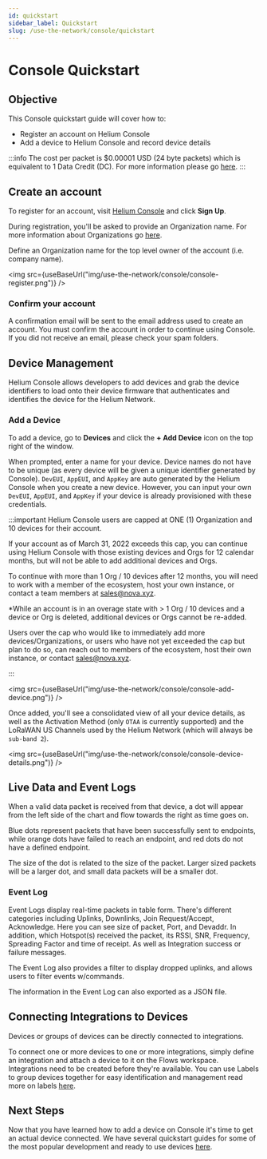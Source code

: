 ```yaml
---
id: quickstart
sidebar_label: Quickstart
slug: /use-the-network/console/quickstart
---
```


# Console Quickstart


## Objective

This Console quickstart guide will cover how to:

- Register an account on Helium Console
- Add a device to Helium Console and record device details

:::info 
The cost per packet is $0.00001 USD \(24 byte packets\) which is
equivalent to 1 Data Credit \(DC\). For more information please go
[here](https://docs.helium.com/use-the-network/console/data-credits/).
:::

## Create an account

To register for an account, visit [Helium Console](https://console.helium.com)
and click **Sign Up**.

During registration, you'll be asked to provide an Organization name. For more information about Organizations go [here](/use-the-network/console/users#organizations). 

Define an Organization name for the top level owner of the account \(i.e. company
name\).

<img src={useBaseUrl("img/use-the-network/console/console-register.png")} />

### Confirm your account

A confirmation email will be sent to the email address used to create an
account. You must confirm the account in order to continue using Console. If you
did not receive an email, please check your spam folders.

## Device Management

Helium Console allows developers to add devices and grab the device identifiers
to load onto their device firmware that authenticates and identifies the device
for the Helium Network.

### Add a Device

To add a device, go to **Devices** and click the **+ Add Device** icon on the
top right of the window.

When prompted, enter a name for your device. Device names do not have to be
unique \(as every device will be given a unique identifier generated by
Console\). `DevEUI`, `AppEUI`, and `AppKey` are auto generated by the Helium
Console when you create a new device. However, you can input your own `DevEUI`,
`AppEUI`, and `AppKey` if your device is already provisioned with these
credentials.

:::important 
Helium Console users are capped at ONE (1) Organization and 10 devices for their account. 

If your account as of March 31, 2022 exceeds this cap, you can continue using Helium Console with those existing devices and Orgs for 12 calendar months, but will not be able to add additional devices and Orgs.

To continue with more than 1 Org / 10 devices after 12 months, you will need to work with a member of the ecosystem, host your own instance, or contact a team members at sales@nova.xyz.

*While an account is in an overage state with > 1 Org / 10 devices and a device or Org is deleted, additional devices or Orgs cannot be re-added.

Users over the cap who would like to immediately add more devices/Organizations, or users who have not yet exceeded the cap but plan to do so, 
can reach out to members of the ecosystem, host their own instance, or contact sales@nova.xyz. 

:::


<img src={useBaseUrl("img/use-the-network/console/console-add-device.png")} />

Once added, you'll see a consolidated view of all your device details, as well
as the Activation Method \(only `OTAA` is currently supported\) and the LoRaWAN
US Channels used by the Helium Network \(which will always be `sub-band 2`\).

<img
  src={useBaseUrl("img/use-the-network/console/console-device-details.png")}
/>

## Live Data and Event Logs

When a valid data packet is received from that device, a dot will appear from
the left side of the chart and flow towards the right as time goes on.

Blue dots represent packets that have been successfully sent to endpoints, while
orange dots have failed to reach an endpoint, and red dots do not have a defined
endpoint.

The size of the dot is related to the size of the packet. Larger sized packets
will be a larger dot, and small data packets will be a smaller dot.

### Event Log

Event Logs display real-time packets in table form. There's different categories including Uplinks, Downlinks, Join Request/Accept, Acknowledge. Here you can see size of packet, Port, and Devaddr. In addition, which
Hotspot(s) received the packet, its RSSI, SNR, Frequency, Spreading Factor and time of receipt. As well as Integration success or failure messages. 

The Event Log also provides a filter to display dropped uplinks, and allows users to filter events w/commands.

The information in the Event Log can also exported as a JSON file. 

## Connecting Integrations to Devices

Devices or groups of devices can be directly connected to integrations. 

To connect one or more devices to one or more integrations, simply define an integration and attach a device to it on the Flows workspace. Integrations need to be created before
they're available. You can use Labels to group devices together for easy identification and management read more on labels [here](/use-the-network/console/labels).

## Next Steps

Now that you have learned how to add a device on Console it's time to get an
actual device connected. We have several quickstart guides for some of the most
popular development and ready to use devices
[here](/use-the-network/devices).

